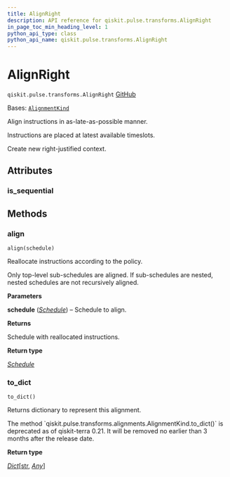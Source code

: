 ```yaml
---
title: AlignRight
description: API reference for qiskit.pulse.transforms.AlignRight
in_page_toc_min_heading_level: 1
python_api_type: class
python_api_name: qiskit.pulse.transforms.AlignRight
---
```


# AlignRight

<span id="qiskit.pulse.transforms.AlignRight" />

`qiskit.pulse.transforms.AlignRight` [GitHub](https://github.com/qiskit/qiskit/tree/stable/0.25/qiskit/pulse/transforms/alignments.py "view source code")

Bases: [`AlignmentKind`](pulse#qiskit.pulse.transforms.AlignmentKind "qiskit.pulse.transforms.alignments.AlignmentKind")

Align instructions in as-late-as-possible manner.

Instructions are placed at latest available timeslots.

Create new right-justified context.

## Attributes

<span id="qiskit.pulse.transforms.AlignRight.is_sequential" />

### is\_sequential

## Methods

### align

<span id="qiskit.pulse.transforms.AlignRight.align" />

`align(schedule)`

Reallocate instructions according to the policy.

Only top-level sub-schedules are aligned. If sub-schedules are nested, nested schedules are not recursively aligned.

**Parameters**

**schedule** ([*Schedule*](qiskit.pulse.Schedule "qiskit.pulse.schedule.Schedule")) – Schedule to align.

**Returns**

Schedule with reallocated instructions.

**Return type**

[*Schedule*](qiskit.pulse.Schedule "qiskit.pulse.schedule.Schedule")

### to\_dict

<span id="qiskit.pulse.transforms.AlignRight.to_dict" />

`to_dict()`

Returns dictionary to represent this alignment.

<Admonition title="Deprecated since version 0.21" type="danger">
  The method `qiskit.pulse.transforms.alignments.AlignmentKind.to_dict()` is deprecated as of qiskit-terra 0.21. It will be removed no earlier than 3 months after the release date.
</Admonition>

**Return type**

[*Dict*](https://docs.python.org/3/library/typing.html#typing.Dict "(in Python v3.12)")\[[str](https://docs.python.org/3/library/stdtypes.html#str "(in Python v3.12)"), [*Any*](https://docs.python.org/3/library/typing.html#typing.Any "(in Python v3.12)")]

